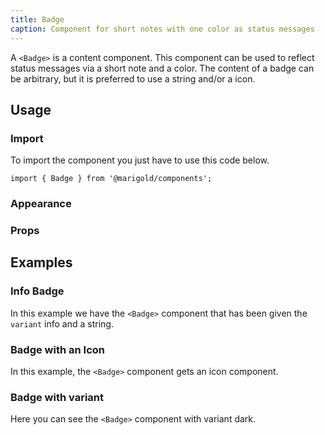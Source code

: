 ```yaml
---
title: Badge
caption: Component for short notes with one color as status messages
---
```


A `<Badge>` is a content component. This component can be used to reflect status messages via a short note and a color. The content of a badge can be arbitrary, but it is preferred to use a string and/or a icon.

## Usage

### Import

To import the component you just have to use this code below.

```tsx
import { Badge } from '@marigold/components';
```

### Appearance

<AppearanceTable component={title} />

### Props

<PropsTable />

## Examples

### Info Badge

In this example we have the `<Badge>` component that has been given the `variant` info and a string.

<ComponentDemo file="./basic-badge.demo.tsx" />

### Badge with an Icon

In this example, the `<Badge>` component gets an icon component.

<ComponentDemo file="./icon-badge.demo.tsx" />

### Badge with variant

Here you can see the `<Badge>` component with variant dark.

<ComponentDemo file="./badge-dark.demo.tsx" />
